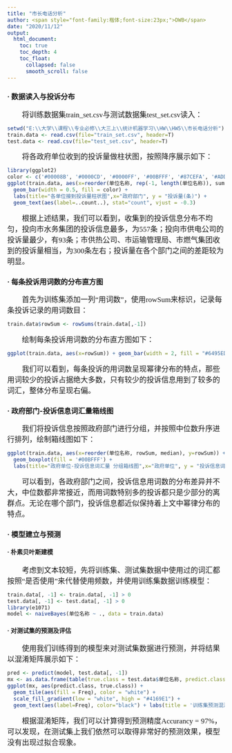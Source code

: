 ---
title: "市长电话分析"
author: <span style="font-family:楷体;font-size:23px;">DWB</span>
date: "2020/11/12"
output: 
  html_document:
    toc: true
    toc_depth: 4
    toc_float:
      collapsed: false
      smooth_scroll: false
---
### $\textbf{·}$ 数据读入与投诉分布
<span style="font-family:楷体;font-size:17px;">　　将训练数据集train_set.csv与测试数据集test_set.csv读入：</span>

```{r message=FALSE, warning=FALSE}
setwd("E:\\大学\\课程\\专业必修\\大三上\\统计机器学习\\HW\\HW5\\市长电话分析")
train.data <- read.csv(file="train_set.csv", header=T)
test.data <- read.csv(file="test_set.csv", header=T)
```

<span style="font-family:楷体;font-size:17px;">　　将各政府单位收到的投诉量做柱状图，按照降序展示如下：</span>

```{r message=FALSE, warning=FALSE}
library(ggplot2)
color <- c('#00008B', '#0000CD', '#0000FF', '#00BFFF', '#87CEFA', '#ADD8E6', '#F0FFFF')
ggplot(train.data, aes(x=reorder(单位名称, rep(-1, length(单位名称)), sum))) + 
  geom_bar(width = 0.5, fill = color) + 
  labs(title="各单位接到投诉量柱状图",x="政府部门", y = "投诉量(条)") +
  geom_text(aes(label=..count..), stat="count", vjust = -0.3)
```

<span style="font-family:楷体;font-size:17px;">　　根据上述结果，我们可以看到，收集到的投诉信息分布不均匀，投向市水务集团的投诉信息最多，为557条；投向市供电公司的投诉量最少，有93条；市供热公司、市运输管理局、市燃气集团收到的投诉量相当，为300条左右；投诉量在各个部门之间的差距较为明显。</span>

### $\textbf{·}$ 每条投诉用词数的分布直方图
<span style="font-family:楷体;font-size:17px;">　　首先为训练集添加一列“用词数”，使用rowSum来标识，记录每条投诉记录的用词数目：</span>

```{r message=FALSE, warning=FALSE}
train.data$rowSum <- rowSums(train.data[,-1])
```

<span style="font-family:楷体;font-size:17px;">　　绘制每条投诉用词数的分布直方图如下：</span>

```{r message=FALSE, warning=FALSE}
ggplot(train.data, aes(x=rowSum)) + geom_bar(width = 2, fill = "#6495ED")
```

<span style="font-family:楷体;font-size:17px;">　　我们可以看到，每条投诉的用词数呈现幂律分布的特点，那些用词较少的投诉占据绝大多数，只有较少的投诉信息用到了较多的词汇，整体分布呈现右偏。</span>


### $\textbf{·}$ 政府部门-投诉信息词汇量箱线图
<span style="font-family:楷体;font-size:17px;">　　我们将投诉信息按照政府部门进行分组，并按照中位数升序进行排列，绘制箱线图如下：</span>

```{r warning=FALSE, message=FALSE}
ggplot(train.data, aes(x=reorder(单位名称, rowSum, median), y=rowSum)) + 
  geom_boxplot(fill = '#00BFFF') + 
  labs(title="政府单位-投诉信息词汇量 分组箱线图",x="政府单位", y = "投诉信息词汇量(个)")
```

<span style="font-family:楷体;font-size:17px;">　　可以看到，各政府部门之间，投诉信息用词数的分布差异并不大，中位数都非常接近，而用词数特别多的投诉都只是少部分的离群点。无论在哪个部门，投诉信息都近似保持着上文中幂律分布的特点。</span>

### $\textbf{·}$ 模型建立与预测
#### $\textbf{·}$ 朴素贝叶斯建模
<span style="font-family:楷体;font-size:17px;">　　考虑到文本较短，先将训练集、测试集数据中使用过的词汇都按照“是否使用”来代替使用频数，并使用训练集数据训练模型：</span>

```{r warning=FALSE, message=FALSE}
train.data[, -1] <- train.data[, -1] > 0
test.data[, -1] <- test.data[, -1] > 0
library(e1071)
model <- naiveBayes(单位名称 ~ ., data = train.data)
```

#### $\textbf{·}$ 对测试集的预测及评估

<span style="font-family:楷体;font-size:17px;">　　使用我们训练得到的模型来对测试集数据进行预测，并将结果以混淆矩阵展示如下：</span>

```{r warning=FALSE, message=FALSE}
pred <- predict(model, test.data[, -1])
mx <- as.data.frame(table(true.class = test.data$单位名称, predict.class = pred))
ggplot(mx, aes(predict.class, true.class)) + 
  geom_tile(aes(fill = Freq), color = "white") + 
  scale_fill_gradient(low = "white", high = "#4169E1") + 
  geom_text(aes(label=Freq), color="black") + labs(title = '训练集预测混淆矩阵')
```

<span style="font-family:楷体;font-size:17px;">　　根据混淆矩阵，我们可以计算得到预测精度Accurancy = 97%，可以发现，在测试集上我们依然可以取得非常好的预测效果，模型没有出现过拟合现象。  </span>
